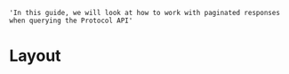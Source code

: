 
    'In this guide, we will look at how to work with paginated responses when querying the Protocol API'

# Layout

<div className="max-w-5xl mb-20">
    <IframeWrapper component="iframe1" />
</div>

<div className="max-w-7xl mx-auto">
    <IframeWrapper component="iframe2"/>

</div>

[//]: # (<div className="max-w-7xl mx-auto">)

[//]: # (    <IframeWrapper component="iframe2" height="{800}" />)

[//]: # ()
[//]: # (</div>)
